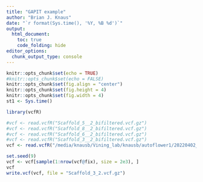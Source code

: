 ```yaml
---
title: "GAPIT example"
author: "Brian J. Knaus"
date: "`r format(Sys.time(), '%Y, %B %d')`"
output:
  html_document:
    toc: true
    code_folding: hide
editor_options: 
  chunk_output_type: console
---
```



```r
knitr::opts_chunk$set(echo = TRUE)
#knitr::opts_chunk$set(echo = FALSE)
knitr::opts_chunk$set(fig.align = "center")
knitr::opts_chunk$set(fig.height = 4)
knitr::opts_chunk$set(fig.width = 4)
st1 <- Sys.time()
```




```r
library(vcfR)
```


```r
#vcf <- read.vcfR("Scaffold_5__2_bifiltered.vcf.gz")
#vcf <- read.vcfR("Scaffold_8__2_bifiltered.vcf.gz")
#vcf <- read.vcfR("Scaffold_6__2_bifiltered.vcf.gz")
#vcf <- read.vcfR("Scaffold_3__2_bifiltered.vcf.gz")
vcf <- read.vcfR("/media/knausb/Vining_lab/knausb/autoflower1/20220402_GWAS_Scaffold_3__2/Scaffold_3__2_bifiltered.vcf.gz")

```


```r
set.seed(9)
vcf <- vcf[sample(1:nrow(vcf@fix), size = 2e3), ]
vcf
write.vcf(vcf, file = "Scaffold_3_2.vcf.gz")

```


